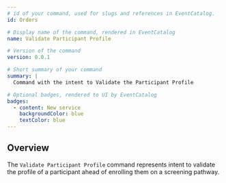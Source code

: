 ```yaml
---
# id of your command, used for slugs and references in EventCatalog.
id: Orders

# Display name of the command, rendered in EventCatalog
name: Validate Participant Profile

# Version of the command
version: 0.0.1

# Short summary of your command
summary: |
  Command with the intent to Validate the Participant Profile

# Optional badges, rendered to UI by EventCatalog
badges:
  - content: New service
    backgroundColor: blue
    textColor: blue
---
```


## Overview

The `Validate Participant Profile` command represents intent to validate the profile of a participant ahead of enrolling them on a screening pathway.

<NodeGraph />
